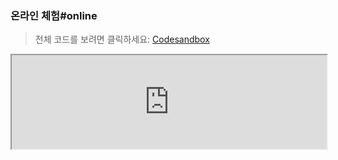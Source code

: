 
### 온라인 체험#online

> 전체 코드를 보려면 클릭하세요: [Codesandbox](https://codesandbox.io/p/sandbox/page-spy-with-react-k3pzzt)

<iframe
  width="100%"
  src="https://codesandbox.io/embed/k3pzzt?view=editor+%2B+preview&module=%2Fpublic%2Findex.html"
  title="page-spy-with-react"
  allow="accelerometer; ambient-light-sensor; camera; encrypted-media; geolocation; gyroscope; hid; microphone; midi; payment; usb; vr; xr-spatial-tracking"
  sandbox="allow-forms allow-modals allow-popups allow-presentation allow-same-origin allow-scripts"
/>

### 사용 방법#usage

#### script 태그로 도입#script-usage

##### 1단계#script-usage-step-1

클라이언트 프로젝트에 `<script>` 로드:

```html
<!-- PageSpy SDK -->
<script crossorigin="anonymous" src="{deployUrl}/page-spy/index.min.js"></script>

<!-- 플러그인 (선택사항이지만 권장) -->
<script crossorigin="anonymous" src="{deployUrl}/plugin/data-harbor/index.min.js"></script>
<script crossorigin="anonymous" src="{deployUrl}/plugin/rrweb/index.min.js"></script>
```

##### 2단계#script-usage-step-2

PageSpy와 플러그인을 초기화합니다. [설정 옵션]({VITE_SDK_BROWSER_REPO})을 통해 SDK 동작을 사용자 정의할 수 있습니다:

<blockquote>
  <details>
    <summary>도입된 플러그인은 어떤 기능을 제공하나요?</summary>
    <div>
      [DataHarborPlugin]({VITE_PLUGIN_DATA_HARBOR})과 [RRWebPlugin]({VITE_PLUGIN_RRWEB}) 두 플러그인은 PageSpy의 기능을 확장하는 데 사용됩니다:
      - **DataHarborPlugin**: PageSpy 자체는 온라인 모드만 지원하며, 디버깅 중 클라이언트와 디버깅 엔드포인트가 동시에 온라인 상태여야 합니다. DataHarborPlugin은 PageSpy가 오프라인 디버깅을 가능하게 합니다. 자세한 내용은 [오프라인 로그](./offline-log)를 참조하세요.
      - **RRWebPlugin**: [rrweb](https://github.com/rrweb-io/rrweb/blob/master/guide.ko.md)을 사용하여 사용자 작업을 기록합니다. 일반적으로 DataHarborPlugin과 함께 사용됩니다.

      [플러그인 개발](./plugins)을 통해 자신만의 PageSpy를 만들 수도 있습니다!
    </div>
  </details>
</blockquote>

```html
<script>
  window.$harbor = new DataHarborPlugin();
  window.$rrweb = new RRWebPlugin();

  [window.$harbor, window.$rrweb].forEach(p => {
    PageSpy.registerPlugin(p)
  })

  window.$pageSpy = new PageSpy();
</script>
```

#### ESM으로 도입#esm-usage

##### 1단계#esm-usage-step-1

:::code-group

```bash yarn
yarn add @huolala-tech/page-spy-browser @huolala-tech/page-spy-plugin-data-harbor @huolala-tech/page-spy-plugin-rrweb
```

```bash npm
npm install @huolala-tech/page-spy-browser @huolala-tech/page-spy-plugin-data-harbor @huolala-tech/page-spy-plugin-rrweb
```

:::

##### 2단계#esm-usage-step-2

```js
import PageSpy from '@huolala-tech/page-spy-browser';
import DataHarborPlugin from '@huolala-tech/page-spy-plugin-data-harbor';
import RRWebPlugin from '@huolala-tech/page-spy-plugin-rrweb';

window.$harbor = new DataHarborPlugin();
window.$rrweb = new RRWebPlugin();

[window.$harbor, window.$rrweb].forEach(p => {
  PageSpy.registerPlugin(p);
})

// ESM 모드에서는 배포 주소를 자동으로 분석할 수 없으므로 다음 매개변수를 수동으로 구성해야 합니다
window.$pageSpy = new PageSpy({
  api: "{deployPath}",
  clientOrigin: "{deployUrl}"
});
```

이제 브라우저 프로젝트에서 PageSpy를 사용하기 위한 모든 단계가 완료되었습니다. 페이지 상단 메뉴를 클릭하여 <Tooltip title="메뉴는 기본적으로 숨겨져 있습니다. 배포 후 표시됩니다." color="purple"><a href="javascript:void(0)">시작 디버깅</a></Tooltip> 사용!

### 프레임워크에 통합#framework

PageSpy는 CodeSandbox 플랫폼에서 주요 프레임워크의 통합 가이드를 공개했습니다. 온라인으로 경험해 보세요:

- **React**：[CodeSandbox - PageSpy in React](https://codesandbox.io/p/sandbox/page-spy-with-react-k3pzzt)
- **Vue**：[CodeSandbox - PageSpy in Vue](https://codesandbox.io/p/sandbox/page-spy-with-vue-ft35qs)
- **Svelte**：[CodeSandbox - PageSpy in Svelte](https://codesandbox.io/p/sandbox/page-spy-with-svelte-p6mxd6)
- **Angular**：[CodeSandbox - PageSpy in Angular](https://codesandbox.io/p/sandbox/page-spy-with-angular-6wg3ps)
- **Nextjs**：[CodeSandbox - PageSpy in Nextjs](https://codesandbox.io/p/sandbox/page-spy-with-nextjs-5htxv5)
- **Nuxtjs**：[CodeSandbox - PageSpy in Nuxtjs](https://codesandbox.io/p/sandbox/page-spy-with-nuxtjs-8znq22)

### 브라우저 플러그인#extension

PageSpy는 코드 통합 없이도 모든 웹 페이지에서 PageSpy를 사용할 수 있는 브라우저 플러그인을 제공합니다!

네, 맞습니다! PageSpy 브라우저 플러그인을 사용하면 거의 모든 웹 페이지를 디버깅할 수 있습니다! (CSP 정책이 설정된 일부 웹 사이트는 작동하지 않을 수 있습니다)

#### 설치#install-extension

- [Chrome 웹 스토어](https://chromewebstore.google.com/detail/pagespy/kpfigmbgeedkgnjnlpilghiffepahlmk)에서 원클릭으로 설치하거나
- [브라우저 플러그인](https://github.com/HuolalaTech/page-spy-extension/tree/main/packages/online-pagespy-extension) 저장소로 이동하여 README 문서에 따라 수동으로 설치하세요.

#### 패널 매개변수#extension-panel

<a href={extensionDesc} target="_blank">
  <img src={extensionDesc} />
</a>  

<blockquote>
  <details>
    <summary>참고 예제: 바이든 대통령의 홈페이지 디버깅</summary>
    <a href={debugBaidu} target="_blank">
      <img src={debugBaidu} />
    </a>
  </details>
</blockquote>

